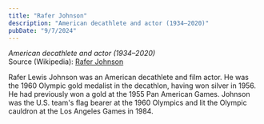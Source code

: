 ```yaml
---
title: "Rafer Johnson"
description: "American decathlete and actor (1934–2020)"
pubDate: "9/7/2024"
---
```


*American decathlete and actor (1934–2020)*  
Source (Wikipedia): [Rafer Johnson][1]

Rafer Lewis Johnson was an American decathlete and film actor. He was the 1960 Olympic gold medalist in the decathlon, having won silver in 1956. He had previously won a gold at the 1955 Pan American Games. Johnson was the U.S. team's flag bearer at the 1960 Olympics and lit the Olympic cauldron at the Los Angeles Games in 1984.

[1]: https://en.wikipedia.org/wiki/Rafer_Johnson
